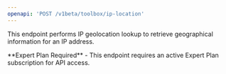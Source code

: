 ```yaml
---
openapi: 'POST /v1beta/toolbox/ip-location'
---
```


This endpoint performs IP geolocation lookup to retrieve geographical information for an IP address.

<Info>
**Expert Plan Required** - This endpoint requires an active Expert Plan subscription for API access.
</Info> 